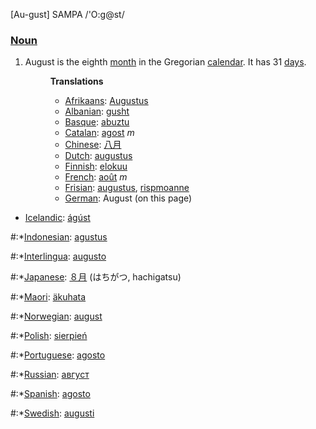 [Au-gust] SAMPA /'O:g@st/

===[[Noun]]===
#August is the eighth [[month]] in the Gregorian [[calendar]]. It has 31 [[day]]s.
#:'''Translations'''
#:*[[Afrikaans]]: [[Augustus]]
#:*[[Albanian]]: [[gusht]]
#:*[[Basque]]: [[abuztu]]
#:*[[Catalan]]: [[agost]] ''m''
#:*[[Chinese]]: [[八月]]
#:*[[Dutch]]: [[augustus]]
#:*[[Finnish]]: [[elokuu]]
#:*[[French]]: [[août]] ''m''
#:*[[Frisian]]: [[augustus]], [[rispmoanne]]
#:*[[German]]: August (on this page)
*[[Icelandic]]: [[ágúst]]
#:*[[Indonesian]]: [[agustus]]
#:*[[Interlingua]]: [[augusto]]
#:*[[Japanese]]: [[８月]] (はちがつ, hachigatsu)
#:*[[Maori]]: [[äkuhata]]
#:*[[Norwegian]]: [[august]]
#:*[[Polish]]: [[sierpień]]
#:*[[Portuguese]]: [[agosto]]
#:*[[Russian]]: [[август]]
#:*[[Spanish]]: [[agosto]]
#:*[[Swedish]]: [[augusti]]